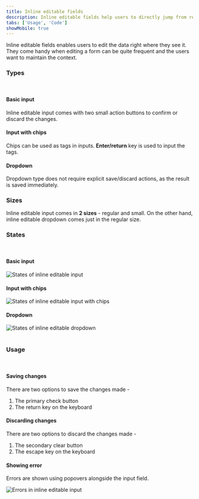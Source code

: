 ```yaml
---
title: Inline editable fields
description: Inline editable fields help users to directly jump from read mode to edit mode.
tabs: ['Usage', 'Code']
showMobile: true
---
```


Inline editable fields enables users to edit the data right where they see it. They come handy when editing a form can be quite frequent and the users want to maintain the context.

### Types
<br/>

#### Basic input
Inline editable input comes with two small action buttons to confirm or discard the changes.
<Preview name="components-editableinput-all--all" />

#### Input with chips
Chips can be used as tags in inputs. **Enter/return** key is used to input the tags.
<Preview name="components-editablechipinput-all--all" />

#### Dropdown
Dropdown type does not require explicit save/discard actions, as the result is saved immediately.
<Preview name="components-editabledropdown-all--all" />

### Sizes
Inline editable input comes in **2 sizes** - regular and small. On the other hand, inline editable dropdown comes just in the regular size.
<Preview name="components-editableinput-variants-size--size" />

### States
<br/>

#### Basic input

![States of inline editable input](./images/inlineEditableFields-1.png)
<br/>

#### Input with chips

![States of inline editable input with chips](./images/inlineEditableField-2.png)
<br/>

#### Dropdown

![States of inline editable dropdown](./images/inlineEditableField-3.png)
<br/>
<br/>

### Usage
<br/>

#### Saving changes
There are two options to save the changes made -
1. The primary check button
2. The return key on the keyboard

#### Discarding changes
There are two options to discard the changes made -
1. The secondary clear button
2. The escape key on the keyboard

#### Showing error
Errors are shown using popovers alongside the input field.

![Errors in inline editable input](./images/inlineEditableFields-4.png)
<br/>
